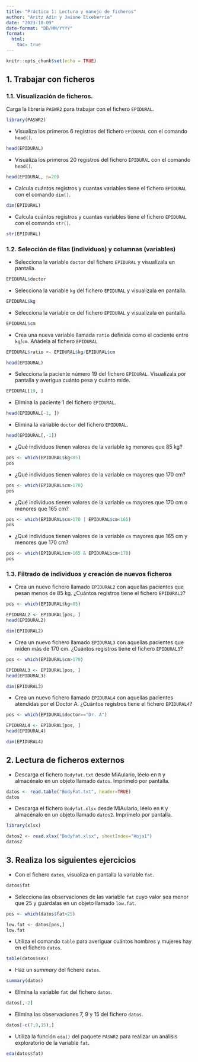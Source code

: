---
title: "Práctica 1: Lectura y manejo de ficheros"
author: "Aritz Adin y Jaione Etxeberria"
date: "2023-10-09"
date-format: "DD/MM/YYYY"
format:
  html:
    toc: true
---

```{r setup, include=FALSE}
knitr::opts_chunk$set(echo = TRUE)  
```

## 1. Trabajar con ficheros

### 1.1. Visualización de ficheros.

Carga la librería `PASWR2` para trabajar con el fichero `EPIDURAL`.

```{r message=FALSE, warning=FALSE}
library(PASWR2)
```

-   Visualiza los primeros 6 registros del fichero `EPIDURAL` con el comando `head()`.

```{r include=FALSE}
head(EPIDURAL)
```

-   Visualiza los primeros 20 registros del fichero `EPIDURAL` con el comando `head()`.

```{r include=FALSE}
head(EPIDURAL, n=20)
```

-   Calcula cuántos registros y cuantas variables tiene el fichero `EPIDURAL` con el comando `dim()`.

```{r include=FALSE}
dim(EPIDURAL)
```

-   Calcula cuántos registros y cuantas variables tiene el fichero `EPIDURAL` con el comando `str()`.

```{r include=FALSE}
str(EPIDURAL)
```

### 1.2. Selección de filas (individuos) y columnas (variables)

-   Selecciona la variable `doctor` del fichero `EPIDURAL` y visualízala en pantalla.

```{r include=FALSE}
EPIDURAL$doctor
```

-   Selecciona la variable `kg` del fichero `EPIDURAL` y visualízala en pantalla.

```{r include=FALSE}
EPIDURAL$kg
```

-   Selecciona la variable `cm` del fichero `EPIDURAL` y visualízala en pantalla.

```{r include=FALSE}
EPIDURAL$cm
```

-   Crea una nueva variable llamada `ratio` definida como el cociente entre `kg`/`cm`. Añádela al fichero `EPIDURAL`

```{r include=FALSE}
EPIDURAL$ratio <- EPIDURAL$kg/EPIDURAL$cm

head(EPIDURAL)
```

-   Selecciona la paciente número 19 del fichero `EPIDURAL`. Visualízala por pantalla y averigua cuánto pesa y cuánto mide.

```{r include=FALSE}
EPIDURAL[19, ]
```

-   Elimina la paciente 1 del fichero `EPIDURAL`.

```{r include=FALSE}
head(EPIDURAL[-1, ])
```

-   Elimina la variable `doctor` del fichero `EPIDURAL`.

```{r include=FALSE}
head(EPIDURAL[,-1])
```

-   ¿Qué individuos tienen valores de la variable `kg` menores que 85 kg?

```{r include=FALSE}
pos <- which(EPIDURAL$kg<85)
pos
```

-   ¿Qué individuos tienen valores de la variable `cm` mayores que 170 cm?

```{r include=FALSE}
pos <- which(EPIDURAL$cm>170)
pos
```

-   ¿Qué individuos tienen valores de la variable `cm` mayores que 170 cm o menores que 165 cm?

```{r include=FALSE}
pos <- which(EPIDURAL$cm>170 | EPIDURAL$cm<165)
pos
```

-   ¿Qué individuos tienen valores de la variable `cm` mayores que 165 cm y menores que 170 cm?

```{r include=FALSE}
pos <- which(EPIDURAL$cm>165 & EPIDURAL$cm<170)
pos
```

### 1.3. Filtrado de individuos y creación de nuevos ficheros

-   Crea un nuevo fichero llamado `EPIDURAL2` con aquellas pacientes que pesan menos de 85 kg. ¿Cuántos registros tiene el fichero `EPIDURAL2`?

```{r include=FALSE}
pos <- which(EPIDURAL$kg<85)

EPIDURAL2 <- EPIDURAL[pos, ]
head(EPIDURAL2)

dim(EPIDURAL2)
```

-   Crea un nuevo fichero llamado `EPIDURAL3` con aquellas pacientes que miden más de 170 cm. ¿Cuántos registros tiene el fichero `EPIDURAL3`?

```{r include=FALSE}
pos <- which(EPIDURAL$cm>170)

EPIDURAL3 <- EPIDURAL[pos, ]
head(EPIDURAL3)

dim(EPIDURAL3)
```

-   Crea un nuevo fichero llamado `EPIDURAL4` con aquellas pacientes atendidas por el Doctor A. ¿Cuántos registros tiene el fichero `EPIDURAL4`?

```{r include=FALSE}
pos <- which(EPIDURAL$doctor=="Dr. A")

EPIDURAL4 <- EPIDURAL[pos, ]
head(EPIDURAL4)

dim(EPIDURAL4)
```

## 2. Lectura de ficheros externos

-   Descarga el fichero `Bodyfat.txt` desde MiAulario, léelo en `R` y almacénalo en un objeto llamado `datos`. Imprímelo por pantalla.

```{r include=FALSE}
datos <- read.table("BodyFat.txt", header=TRUE)
datos
```

-   Descarga el fichero `Bodyfat.xlsx` desde MiAulario, léelo en `R` y almacénalo en un objeto llamado `datos2`. Imprímelo por pantalla.

```{r include=FALSE}
library(xlsx)

datos2 <- read.xlsx("Bodyfat.xlsx", sheetIndex="Hoja1")
datos2
```

## 3. Realiza los siguientes ejercicios

-   Con el fichero `datos`, visualiza en pantalla la variable `fat`.

```{r include=FALSE}
datos$fat
```

-   Selecciona las observaciones de las variable `fat` cuyo valor sea menor que 25 y guárdalas en un objeto llamado `low.fat`.

```{r include=FALSE}
pos <- which(datos$fat<25)

low.fat <- datos[pos,]
low.fat
```

-   Utiliza el comando `table` para averiguar cuántos hombres y mujeres hay en el fichero `datos`.

```{r include=FALSE}
table(datos$sex)
```

-   Haz un *summary* del fichero `datos`.

```{r include=FALSE}
summary(datos)
```

-   Elimina la variable `fat` del fichero `datos`.

```{r include=FALSE}
datos[,-2]
```

-   Elimina las observaciones 7, 9 y 15 del fichero `datos`.

```{r include=FALSE}
datos[-c(7,9,15),]
```

-   Utiliza la función `eda()` del paquete `PASWR2` para realizar un análisis exploratorio de la variable `fat`.

```{r include=FALSE}
eda(datos$fat)
```
